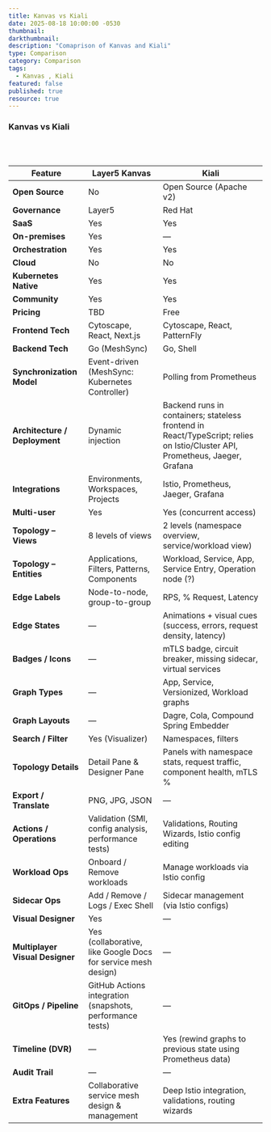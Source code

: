```yaml
---
title: Kanvas vs Kiali
date: 2025-08-18 10:00:00 -0530
thumbnail: 
darkthumbnail: 
description: "Comaprison of Kanvas and Kiali"
type: Comparison
category: Comparison
tags:
  - Kanvas , Kiali
featured: false
published: true
resource: true
---
```


<h3> Kanvas vs Kiali </h3>
<br></br>

| Feature                         | **Layer5 Kanvas**                                             | **Kiali**                                                                                                                    |
| ------------------------------- | ------------------------------------------------------------- | ---------------------------------------------------------------------------------------------------------------------------- |
| **Open Source**                 | No                                                            | Open Source (Apache v2)                                                                                                      |
| **Governance**                  | Layer5                                                        | Red Hat                                                                                                                      |
| **SaaS**                        | Yes                                                           | Yes                                                                                                                          |
| **On-premises**                 | Yes                                                           | —                                                                                                                            |
| **Orchestration**               | Yes                                                           | Yes                                                                                                                          |
| **Cloud**                       | No                                                            | No                                                                                                                           |
| **Kubernetes Native**           | Yes                                                           | Yes                                                                                                                          |
| **Community**                   | Yes                                                           | Yes                                                                                                                          |
| **Pricing**                     | TBD                                                           | Free                                                                                                                         |
| **Frontend Tech**               | Cytoscape, React, Next.js                                     | Cytoscape, React, PatternFly                                                                                                 |
| **Backend Tech**                | Go (MeshSync)                                                 | Go, Shell                                                                                                                    |
| **Synchronization Model**       | Event-driven (MeshSync: Kubernetes Controller)                | Polling from Prometheus                                                                                                      |
| **Architecture / Deployment**   | Dynamic injection                                             | Backend runs in containers; stateless frontend in React/TypeScript; relies on Istio/Cluster API, Prometheus, Jaeger, Grafana |
| **Integrations**                | Environments, Workspaces, Projects                            | Istio, Prometheus, Jaeger, Grafana                                                                                           |
| **Multi-user**                  | Yes                                                           | Yes (concurrent access)                                                                                                      |
| **Topology – Views**            | 8 levels of views                                             | 2 levels (namespace overview, service/workload view)                                                                         |
| **Topology – Entities**         | Applications, Filters, Patterns, Components                   | Workload, Service, App, Service Entry, Operation node (?)                                                                    |
| **Edge Labels**                 | Node-to-node, group-to-group                                  | RPS, % Request, Latency                                                                                                      |
| **Edge States**                 | —                                                             | Animations + visual cues (success, errors, request density, latency)                                                         |
| **Badges / Icons**              | —                                                             | mTLS badge, circuit breaker, missing sidecar, virtual services                                                               |
| **Graph Types**                 | —                                                             | App, Service, Versionized, Workload graphs                                                                                   |
| **Graph Layouts**               | —                                                             | Dagre, Cola, Compound Spring Embedder                                                                                        |
| **Search / Filter**             | Yes (Visualizer)                                              | Namespaces, filters                                                                                                          |
| **Topology Details**            | Detail Pane & Designer Pane                                   | Panels with namespace stats, request traffic, component health, mTLS %                                                       |
| **Export / Translate**          | PNG, JPG, JSON                                                | —                                                                                                                            |
| **Actions / Operations**        | Validation (SMI, config analysis, performance tests)          | Validations, Routing Wizards, Istio config editing                                                                           |
| **Workload Ops**                | Onboard / Remove workloads                                    | Manage workloads via Istio config                                                                                            |
| **Sidecar Ops**                 | Add / Remove / Logs / Exec Shell                              | Sidecar management (via Istio configs)                                                                                       |
| **Visual Designer**             | Yes                                                           | —                                                                                                                            |
| **Multiplayer Visual Designer** | Yes (collaborative, like Google Docs for service mesh design) | —                                                                                                                            |
| **GitOps / Pipeline**           | GitHub Actions integration (snapshots, performance tests)     | —                                                                                                                            |
| **Timeline (DVR)**              | —                                                             | Yes (rewind graphs to previous state using Prometheus data)                                                                  |
| **Audit Trail**                 | —                                                             | —                                                                                                                            |
| **Extra Features**              | Collaborative service mesh design & management                | Deep Istio integration, validations, routing wizards                                                                         |

